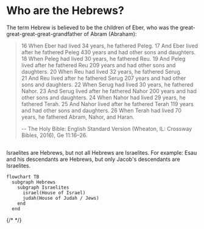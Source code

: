 
# Who are the Hebrews?

The term Hebrew is believed to be the children of Eber, who was the great-great-great-great-grandfather of Abram (Abraham):

> 16 When Eber had lived 34 years, he fathered Peleg. 17 And Eber lived after he fathered Peleg 430 years and had other sons and daughters.
> 18 When Peleg had lived 30 years, he fathered Reu. 19 And Peleg lived after he fathered Reu 209 years and had other sons and daughters.
> 20 When Reu had lived 32 years, he fathered Serug. 21 And Reu lived after he fathered Serug 207 years and had other sons and daughters.
> 22 When Serug had lived 30 years, he fathered Nahor. 23 And Serug lived after he fathered Nahor 200 years and had other sons and daughters.
> 24 When Nahor had lived 29 years, he fathered Terah. 25 And Nahor lived after he fathered Terah 119 years and had other sons and daughters.
> 26 When Terah had lived 70 years, he fathered Abram, Nahor, and Haran.
>
> -- The Holy Bible: English Standard Version (Wheaton, IL: Crossway Bibles, 2016), Ge 11:16–26.

##

<Callout type="info">
  Israelites are Hebrews, but not all Hebrews are Israelites. For example: Esau
  and his descendants are Hebrews, but only Jacob's descendants are Israelites.
</Callout>

```mermaid
flowchart TB
  subgraph Hebrews
    subgraph Israelites
      israel(House of Israel)
      judah(House of Judah / Jews)
    end
  end
```

{/* <BibleVerse /> */}
